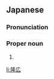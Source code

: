 ==Japanese==
{{ja-kanjitab|たか|ひろ}}

===Pronunciation===
{{ja-pron|たかひろ}}

===Proper noun===
{{ja-pos|proper|たかひろ}}

# {{given name|male|lang=ja|sort=たかひろ}}

[[li:隆広]]